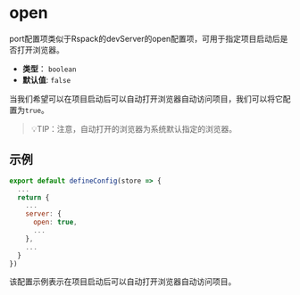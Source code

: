 # open

port配置项类似于Rspack的devServer的open配置项，可用于指定项目启动后是否打开浏览器。

- **类型**： `boolean`
- **默认值**: `false`

当我们希望可以在项目启动后可以自动打开浏览器自动访问项目，我们可以将它配置为`true`。

> 💡TIP：注意，自动打开的浏览器为系统默认指定的浏览器。

## 示例

```js title="emp-config.js"
export default defineConfig(store => {
  ...
  return {
    ...
    server: {
      open: true,
      ...
    },
    ...
  }
})

```

该配置示例表示在项目启动后可以自动打开浏览器自动访问项目。